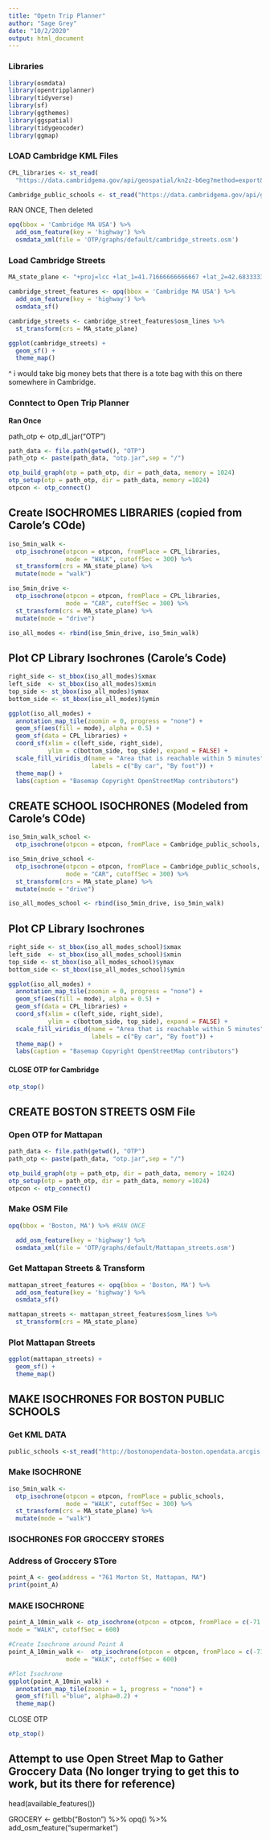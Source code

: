 ```yaml
---
title: "Opetn Trip Planner"
author: "Sage Grey"
date: "10/2/2020"
output: html_document
---
```


### Libraries
```r
library(osmdata)
library(opentripplanner)
library(tidyverse)
library(sf)
library(ggthemes)
library(ggspatial)
library(tidygeocoder)
library(ggmap)
```


### LOAD Cambridge KML Files
```r
CPL_libraries <- st_read(
  "https://data.cambridgema.gov/api/geospatial/kn2z-b6eg?method=export&format=KML")

Cambridge_public_schools <- st_read("https://data.cambridgema.gov/api/geospatial/jhbq-dj88?method=export&format=KML")
```


RAN ONCE, Then deleted
```r
opq(bbox = 'Cambridge MA USA') %>%
  add_osm_feature(key = 'highway') %>%
  osmdata_xml(file = 'OTP/graphs/default/cambridge_streets.osm')

```


### Load Cambridge Streets
```r
MA_state_plane <- "+proj=lcc +lat_1=41.71666666666667 +lat_2=42.68333333333333 +lat_0=41 +lon_0=-71.5 +x_0=200000 +y_0=750000 +ellps=GRS80 +units=m +no_defs"

cambridge_street_features <- opq(bbox = 'Cambridge MA USA') %>%
  add_osm_feature(key = 'highway') %>%
  osmdata_sf()

cambridge_streets <- cambridge_street_features$osm_lines %>%
  st_transform(crs = MA_state_plane)


```


```r
ggplot(cambridge_streets) +
  geom_sf() +
  theme_map()
```
^ i would take big money bets that there is a tote bag with this on there somewhere in Cambridge. 

### Conntect to Open Trip Planner
**Ran Once**

path_otp <- otp_dl_jar("OTP")

```r
path_data <- file.path(getwd(), "OTP")
path_otp <- paste(path_data, "otp.jar",sep = "/")

otp_build_graph(otp = path_otp, dir = path_data, memory = 1024)
otp_setup(otp = path_otp, dir = path_data, memory =1024)
otpcon <- otp_connect()
```


## Create ISOCHROMES LIBRARIES (copied from Carole's COde)
```r
iso_5min_walk <- 
  otp_isochrone(otpcon = otpcon, fromPlace = CPL_libraries, 
                mode = "WALK", cutoffSec = 300) %>%
  st_transform(crs = MA_state_plane) %>%
  mutate(mode = "walk")

iso_5min_drive <- 
  otp_isochrone(otpcon = otpcon, fromPlace = CPL_libraries, 
                mode = "CAR", cutoffSec = 300) %>%
  st_transform(crs = MA_state_plane) %>%
  mutate(mode = "drive")

iso_all_modes <- rbind(iso_5min_drive, iso_5min_walk)


```



## Plot CP Library Isochrones (Carole's Code)
```r
right_side <- st_bbox(iso_all_modes)$xmax
left_side  <- st_bbox(iso_all_modes)$xmin
top_side <- st_bbox(iso_all_modes)$ymax
bottom_side <- st_bbox(iso_all_modes)$ymin

ggplot(iso_all_modes) +
  annotation_map_tile(zoomin = 0, progress = "none") +
  geom_sf(aes(fill = mode), alpha = 0.5) +
  geom_sf(data = CPL_libraries) +
  coord_sf(xlim = c(left_side, right_side), 
           ylim = c(bottom_side, top_side), expand = FALSE) +
  scale_fill_viridis_d(name = "Area that is reachable within 5 minutes",
                       labels = c("By car", "By foot")) +
  theme_map() +
  labs(caption = "Basemap Copyright OpenStreetMap contributors")
```
## CREATE SCHOOL ISOCHRONES (Modeled from Carole's COde)
```r
iso_5min_walk_school <- 
  otp_isochrone(otpcon = otpcon, fromPlace = Cambridge_public_schools,  mode = "WALK", cutoffSec = 300) %>%

iso_5min_drive_school <- 
  otp_isochrone(otpcon = otpcon, fromPlace = Cambridge_public_schools, 
                mode = "CAR", cutoffSec = 300) %>%
  st_transform(crs = MA_state_plane) %>%
  mutate(mode = "drive")

iso_all_modes_school <- rbind(iso_5min_drive, iso_5min_walk)
```


## Plot CP Library Isochrones
```r
right_side <- st_bbox(iso_all_modes_school)$xmax
left_side  <- st_bbox(iso_all_modes_school)$xmin
top_side <- st_bbox(iso_all_modes_school)$ymax
bottom_side <- st_bbox(iso_all_modes_school)$ymin

ggplot(iso_all_modes) +
  annotation_map_tile(zoomin = 0, progress = "none") +
  geom_sf(aes(fill = mode), alpha = 0.5) +
  geom_sf(data = CPL_libraries) +
  coord_sf(xlim = c(left_side, right_side), 
           ylim = c(bottom_side, top_side), expand = FALSE) +
  scale_fill_viridis_d(name = "Area that is reachable within 5 minutes",
                       labels = c("By car", "By foot")) +
  theme_map() +
  labs(caption = "Basemap Copyright OpenStreetMap contributors")

```

#### CLOSE OTP for Cambridge 
```r
otp_stop()
```

## CREATE BOSTON STREETS OSM File



### Open OTP for Mattapan
```r
path_data <- file.path(getwd(), "OTP")
path_otp <- paste(path_data, "otp.jar",sep = "/")

otp_build_graph(otp = path_otp, dir = path_data, memory = 1024)
otp_setup(otp = path_otp, dir = path_data, memory =1024)
otpcon <- otp_connect()
```


### Make OSM File
```r
opq(bbox = 'Boston, MA') %>% #RAN ONCE

  add_osm_feature(key = 'highway') %>%
  osmdata_xml(file = 'OTP/graphs/default/Mattapan_streets.osm')
```

### Get Mattapan Streets & Transform
```r
mattapan_street_features <- opq(bbox = 'Boston, MA') %>%
  add_osm_feature(key = 'highway') %>%
  osmdata_sf()

mattapan_streets <- mattapan_street_features$osm_lines %>%
  st_transform(crs = MA_state_plane)
```

### Plot Mattapan Streets
```r
ggplot(mattapan_streets) +
  geom_sf() +
  theme_map()
```


## MAKE ISOCHRONES FOR BOSTON PUBLIC SCHOOLS

### Get KML DATA
```r
public_schools <-st_read("http://bostonopendata-boston.opendata.arcgis.com/datasets/1d9509a8b2fd485d9ad471ba2fdb1f90_0.kml?outSR=%7B%22latestWkid%22%3A2249%2C%22wkid%22%3A102686%7D")
```


### Make ISOCHRONE
```r
iso_5min_walk <- 
  otp_isochrone(otpcon = otpcon, fromPlace = public_schools, 
                mode = "WALK", cutoffSec = 300) %>%
  st_transform(crs = MA_state_plane) %>%
  mutate(mode = "walk")
```


### ISOCHRONES FOR GROCCERY STORES

### Address of Groccery STore
```r
point_A <- geo(address = "761 Morton St, Mattapan, MA")
print(point_A)

```

### MAKE ISOCHRONE
```r
point_A_10min_walk <- otp_isochrone(otpcon = otpcon, fromPlace = c(-71.08928, 42.28352),
mode = "WALK", cutoffSec = 600)
```


```r
#Create Isochrone around Point A
point_A_10min_walk <-  otp_isochrone(otpcon = otpcon, fromPlace = c(-71.09512, 42.26820), 
                mode = "WALK", cutoffSec = 600) 
```

```r
#Plot Isochrone
ggplot(point_A_10min_walk) +
  annotation_map_tile(zoomin = 1, progress = "none") +
  geom_sf(fill ="blue", alpha=0.2) +
  theme_map() 

```

CLOSE OTP
```r
otp_stop()
```


## Attempt to use Open Street Map to Gather Groccery Data (No longer trying to get this to work, but its there for reference)

head(available_features())

GROCERY <- getbb("Boston") %>%
  opq() %>%
    add_osm_feature("supermarket")




